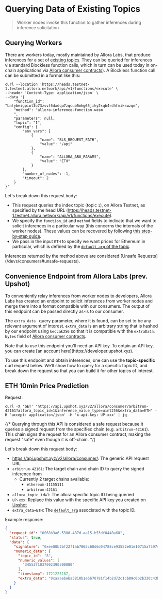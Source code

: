 
# Querying Data of Existing Topics

> Worker nodes invoke this function to gather inferences during inference solicitation

## Querying Workers

There are workers today, mostly maintained by Allora Labs, that produce inferences for a set of [existing topics](/devs/get-started/existing-topics). They can be queried for inferences via standard Blockless function calls, which in turn can be used today in on-chain applications via [Allora consumer contracts](/devs/consumers/consumer-contracts/dev-consumers)). A Blockless function call can be submitted in a format like this:

```curl
curl --location 'https://heads.testnet-1.testnet.allora.network/api/v1/functions/execute' \
--header 'Content-Type: application/json' \
--data '{
    "function_id": "bafybeigpiwl3o73zvvl6dxdqu7zqcub5mhg65jiky2xqb4rdhfmikswzqm",
    "method": "allora-inference-function.wasm
    ",
    "parameters": null,
    "topic": "1",
    "config": {
        "env_vars": [
            {
                "name": "BLS_REQUEST_PATH",
                "value": "/api"
            },
            {
                "name": "ALLORA_ARG_PARAMS",
                "value": "ETH"
            }
        ],
        "number_of_nodes": -1,
        "timeout": 2
    }
}'
```

Let's break down this request body:

- This request queries the index topic (topic `1`), on Allora Testnet, as specified by the head URL (https://heads.testnet-1.testnet.allora.network/api/v1/functions/execute).
- We specify the `function_id` and `method` fields to indicate that we want to solicit inferences in a particular way (this concerns the internals of the worker nodes). These values can be recovered by following [this step-by-step guide](/devs/workers/deploy-worker/build-and-deploy-worker-from-scratch).
- We pass in the input `ETH` to specify we want prices for Ethereum in particular, which is defined by the [`default_arg` of the topic](/devs/topic-creators/how-to-create-topic#creating-your-first-topic).

<Callout type="warning">
Inferences returned by the method above are considered [Unsafe Requests](/devs/consumers#unsafe-requests).
</Callout>

## Convenience Endpoint from Allora Labs (prev. Upshot)

To conveniently relay inferences from worker nodes to developers, Allora Labs has created an endpoint to solicit inferences from worker nodes and merge them into a format compatible with our consumers. The output of this endpoint can be passed directly as-is to our consumer. 

The `extra_data ` query parameter, where it is found, can be set to be any relevant argument of interest. `extra_data` is an arbitrary string that is hashed by our endpoint using `keccak256` so that it is compatible with the `extraData: bytes` field of [Allora consumer contracts](/devs/consumers/consumer-contracts/dev-consumers).

<Callout type="info">
Note that to use this endpoint you'll need an API key. To obtain an API key, you can create [an account here](https://developer.upshot.xyz).
</Callout>

To use this endpoint and obtain inferences, one can use the **topic-specific** curl request below. We'll show how to query for a specific topic ID, and break down the request so that you can build it for other topics of interest.

## ETH 10min Price Prediction

Request:

```curl
curl -X 'GET' 'https://api.upshot.xyz/v2/allora/consumer/arbitrum-42161?allora_topic_id=1&inference_value_type=uint256&extra_data=ETH' -H 'accept: application/json' -H 'x-api-key: UP-xxx' | jq
```
{/* 
<Callout type="info">
Querying through this API is considered a safe request because it queries a signed request from the specified chain (e.g. `arbitrum-42161`). This chain signs the request for an Allora consumer contract, making the request "safe" even though it is off-chain.
</Callout> */}

Let's break down this request body:
- https://api.upshot.xyz/v2/allora/consumer/: The generic API request URL
- `arbitrum-42161`: The target chain and chain ID to query the signed inference from
    - Currently 2 target chains available:
        - `ethereum-11155111`
        - `arbitrum-42161`
- `allora_topic_id=1`: The allora specific topic ID being queried
- `UP-xxx`: Replace this value with the specific API key you created on [Upshot](https://developer.upshot.xyz)
- `extra_data=ETH`: The [`default_arg`](/devs/topic-creators/how-to-create-topic) associated with the topic ID.

Example response:

```json
{
  "request_id": "0068b3a6-5380-487d-aa15-b53df0440a68",
  "status": true,
  "data": {
    "signature": "0xee00b2bf22f1ab7065c68d6d04788ce93552e01e10715a75974d2d36b0e200ac25257323b82cf6ebbd45c647abc88bb2a089c01e61d649822af7c91a8b091a621c",
    "numeric_data": {
      "topic_id": "8",
      "numeric_values": [
        "3455371037002390500000"
      ],
      "timestamp": 1721225187,
      "extra_data": "0xaaaebeba3810b1e6b70781f14b2d72c1cb89c0b2b320c43bb67ff79f562f5ff4"
    }
  }
}
```

